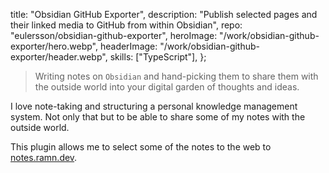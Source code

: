   title: "Obsidian GitHub Exporter",
  description:
    "Publish selected pages and their linked media to GitHub from within Obsidian",
  repo: "eulersson/obsidian-github-exporter",
  heroImage: "/work/obsidian-github-exporter/hero.webp",
  headerImage: "/work/obsidian-github-exporter/header.webp",
  skills: ["TypeScript"],
};

> Writing notes on `Obsidian` and hand-picking them to share them with the
> outside world into your digital garden of thoughts and ideas.

I love note-taking and structuring a personal knowledge management system. Not
only that but to be able to share some of my notes with the outside world.

This plugin allows me to select some of the notes to the web to
[notes.ramn.dev](https://notes.ramn.dev).
